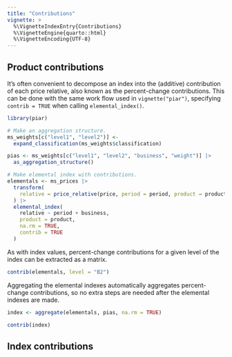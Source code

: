 ```yaml
---
title: "Contributions"
vignette: >
  %\VignetteIndexEntry{Contributions}
  %\VignetteEngine{quarto::html}
  %\VignetteEncoding{UTF-8}
---
```


## Product contributions

It's often convenient to decompose an index into the (additive) contribution of each price relative, also known as the percent-change contributions. This can be done with the same work flow used in `vignette("piar")`, specifying `contrib = TRUE` when calling `elemental_index()`.

```r
library(piar)

# Make an aggregation structure.
ms_weights[c("level1", "level2")] <- 
  expand_classification(ms_weights$classification)

pias <- ms_weights[c("level1", "level2", "business", "weight")] |>
  as_aggregation_structure()

# Make elemental index with contributions.
elementals <- ms_prices |>
  transform(
    relative = price_relative(price, period = period, product = product)
  ) |>
  elemental_index(
    relative ~ period + business,
    product = product,
    na.rm = TRUE,
    contrib = TRUE
  )
```

As with index values, percent-change contributions for a given level of the index can be extracted as a matrix.

```r
contrib(elementals, level = "B2")
```

Aggregating the elemental indexes automatically aggregates percent-change contributions, so no extra steps are needed after the elemental indexes are made.

```r
index <- aggregate(elementals, pias, na.rm = TRUE)

contrib(index)
```

## Index contributions

